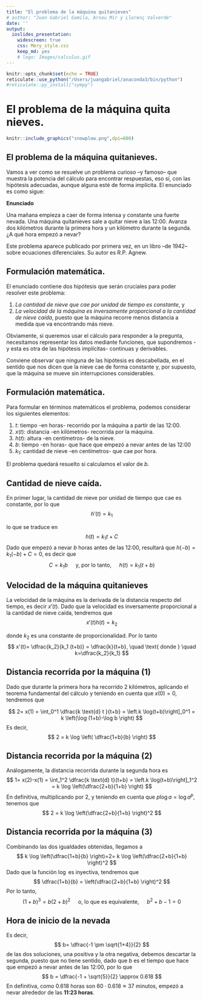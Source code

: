 ```yaml
---
title: "El problema de la máquina quitanieves"
# author: "Juan Gabriel Gomila, Arnau Mir y Llorenç Valverde"
date: ''
output: 
  ioslides_presentation:
    widescreen: true
    css: Mery_style.css
    keep_md: yes
    # logo: Images/calculus.gif
---
```


```r
knitr::opts_chunk$set(echo = TRUE)
reticulate::use_python("/Users/juangabriel/anaconda3/bin/python")
#reticulate::py_install("sympy")
```

# El problema de la máquina quita nieves.

<div class="center">

```r
knitr::include_graphics("snowplow.png",dpi=600)
````

## El problema de la máquina quitanieves.

Vamos a ver como se resuelve un problema curioso --y famoso-- que muestra la potencia del cálculo para encontrar respuestas, eso sí, con las hipótesis adecuadas, aunque alguna esté de forma implícita. El enunciado es como sigue:

<div class="exercise"> **Enunciado**

Una mañana empieza a caer de forma intensa y constante una fuerte nevada. Una máquina quitanieves sale a quitar nieve a las 12:00. Avanza dos kilómetros  durante la primera hora y un kilómetro durante la segunda. ¿A qué hora empezó a nevar?
</div>



Este problema aparece publicado por primera vez, en un libro --de 1942-- sobre ecuaciones diferenciales. Su autor es R.P. Agnew.



## Formulación matemática.

El enunciado contiene dos hipótesis que serán cruciales para poder resolver este problema: 

1. *La cantidad de nieve que cae por unidad de tiempo es constante*, y
2. *La velocidad de la máquina es inversamente proporcional a la cantidad de nieve caída*, puesto que la máquina recorre menos distancia a medida que va encontrando más nieve.


Obviamente, si queremos usar el cálculo para responder a la pregunta, necesitamos representar los datos mediante funciones, que supondremos -y esta es otra de las hipótesis implícitas- continuas y derivables.

Conviene observar que ninguna de las hipótesis es descabellada, en el sentido que nos dicen que la nieve cae de forma constante y, por supuesto, que la máquina se mueve sin interrupciones considerables.

## Formulación matemática.

Para formular en términos matemáticos el problema, podemos considerar los siguientes elementos:


1. $t$: tiempo -en horas- recorrido por la máquina a partir de las 12:00.
2. $x(t)$: distancia -en kilómetros- recorrida por la máquina.
3. $h(t)$: altura -en centímetros- de la nieve.
4. $b$: tiempo -en horas- que hace que empezó a nevar antes de las 12:00
5. $k_1$: cantidad de nieve -en centímetros- que cae por hora.

El problema quedará resuelto si calculamos el valor de $b$.


## Cantidad de nieve caída.

En primer lugar, la cantidad de nieve por unidad de tiempo que cae es constante, por lo que
$$
h'(t)= k_1
$$

lo que se traduce en 
$$
h(t)=k_1 t+C
$$
Dado que empezó a nevar $b$ horas antes de las 12:00, resultará que $h(-b)=k_1(-b)+C= 0$, es decir que
$$
C=k_1 b \quad \text { y, por lo tanto, } \quad h(t)=k_1(t+b)
$$


## Velocidad de la máquina quitanieves 

La velocidad de la máquina es la derivada de la distancia respecto del tiempo, es decir $x'(t)$. Dado que la velocidad es inversamente proporcional a la cantidad de nieve caída, tendremos que
$$
x'(t)h(t) = k_2
$$

donde $k_2$ es una constante de proporcionalidad. Por lo tanto
$$
x'(t)= \dfrac{k_2}{k_1 (t+b)} = \dfrac{k}{t+b}, \quad \text{ donde } \quad k=\dfrac{k_2}{k_1}
$$
<!-- Es decir, -->
<!-- $$ -->
<!-- x(t)= k \log(t+b) + C_1 -->
<!-- $$ -->


## Distancia recorrida por la máquina (1)

Dado que durante la primera hora ha recorrido $2$ kilómetros, aplicando el teorema fundamental del cálculo y teniendo en cuenta que $x(0)=0$, tendremos que

$$
2= x(1) = \int_0^1 \dfrac{k \text{d} t }{t+b} = \left.k \log(t+b)\right]_0^1 = k \left(\log (1+b)-\log b \right) 
$$
Es decir,
$$
2 = k \log \left( \dfrac{1+b}{b} \right)
$$

## Distancia recorrida por la máquina (2)


Análogamente, la distancia recorrida durante la segunda hora es
$$
1= x(2)-x(1) = \int_1^2 \dfrac{k \text{d} t}{t+b} = \left.k \log(t+b)\right]_1^2 = k \log \left(\dfrac{2+b}{1+b} \right)
$$
En definitiva, multiplicando por $2$, y teniendo en cuenta que $p \log a = \log a^p$, tenemos que 
$$
2 = k \log \left(\dfrac{2+b}{1+b} \right)^2
$$


## Distancia recorrida por la máquina (3)

Combinando las dos igualdades obtenidas, llegamos a
$$
k \log \left(\dfrac{1+b}{b} \right)=2= k \log \left(\dfrac{2+b}{1+b} \right)^2
$$
Dado que la función $\log$ es inyectiva, tendremos que
$$
\dfrac{1+b}{b} =  \left(\dfrac{2+b}{1+b} \right)^2
$$
Por lo tanto,
$$
(1+b)^3 = b(2+b)^2  \quad \text{ o, lo que es equivalente, } \quad b^2+b-1=0
$$

## Hora de inicio de la nevada


Es decir, 
$$
b= \dfrac{-1 \pm \sqrt{1+4}}{2}
$$
de las dos soluciones, una positiva y la otra negativa, debemos descartar la segunda, puesto que no tiene sentido, dado que $b$ es el tiempo que hace que empezó a nevar antes de las 12:00, por lo que
$$
b = \dfrac{-1 + \sqrt{5}}{2} \approx 0.618 
$$
En definitiva, como  $0.618$ horas son  $60 \cdot 0.618  \approx 37$ minutos, empezó a nevar alrededor de las **11:23 horas**.
